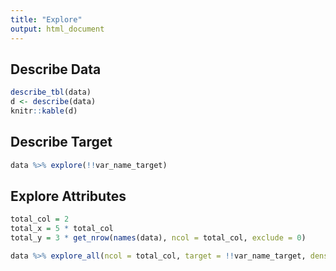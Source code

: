 ---
title: "Explore"
output: html_document
---

## Describe Data

```{r echo=FALSE, message=FALSE, warning=FALSE}
describe_tbl(data)
d <- describe(data)
knitr::kable(d)
```

## Describe Target
```{r echo=FALSE, fig.height=3, fig.width=5, message=FALSE, warning=FALSE}
data %>% explore(!!var_name_target)
```

## Explore Attributes

```{r, message=FALSE, warning=FALSE, include=FALSE}
total_col = 2
total_x = 5 * total_col
total_y = 3 * get_nrow(names(data), ncol = total_col, exclude = 0) 
```

```{r echo=FALSE, fig.height=total_y, fig.width=total_x, message=FALSE, warning=FALSE}
data %>% explore_all(ncol = total_col, target = !!var_name_target, density = FALSE)
```
